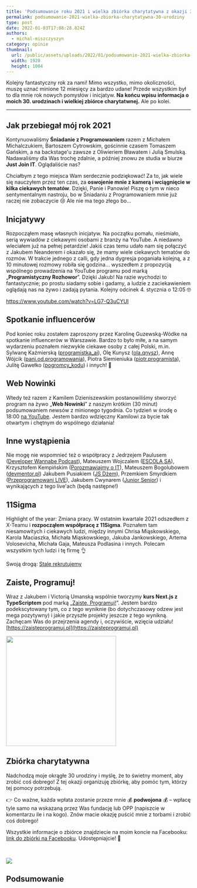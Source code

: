 ```yaml
---
title: 'Podsumowanie roku 2021 i wielka zbiórka charytatywna z okazji 30‑urodzin!'
permalink: podsumowanie-2021-wielka-zbiorka-charytatywna-30-urodziny
type: post
date: 2022-01-03T17:08:28.824Z
authors:
  - michal-miszczyszyn
category: opinie
thumbnail:
  url: /public/assets/uploads/2022/01/podsumowanie-2021-wielka-zbiorka-charytatywna-30-urodziny.png
  width: 1920
  height: 1004
---
```


Kolejny fantastyczny rok za nami! Mimo wszystko, mimo okoliczności, muszę uznać minione 12 miesięcy za bardzo udane! Przede wszystkim był to dla mnie rok nowych pomysłów i inicjatyw. **Na końcu wpisu informacja o moich 30. urodzinach i wielkiej zbiórce charytatwnej.** Ale po kolei.

---

## Jak przebiegał mój rok 2021

Kontynuowaliśmy **Śniadanie z Programowaniem** razem z Michałem Michalczukiem, Bartoszem Cytrowskim, gościnnie czasem Tomaszem Gańskim, a na backstage'u zawsze z Oliwieriem Bławatem i Julią Smulską. Nadawaliśmy dla Was trochę zdalnie, a później znowu ze studia w biurze **Just Join IT**. Oglądaliście nas?

Chciałbym z tego miejsca Wam serdecznie podziękować! Za to, jak wiele się nauczyłem przez ten czas, za **oswojenie mnie z kamerą i wciągnięcie w kilka ciekawych tematów**. Dzięki, Panie i Panowie! Piszę o tym w nieco sentymentalnym nastroju, bo w Śniadaniu z Programowaniem mnie już raczej nie zobaczycie 😢 Ale nie ma tego złego bo…

## Inicjatywy

Rozpocząłem masę własnych inicjatyw. Na początku pomału, nieśmiało, serią wywiadów z ciekawymi osobami z branży na YouTube. A niedawno wleciałem już na pełnej petardzie! Jakiś czas temu udało nam się połączyć z Jakubem Neanderem i okazało się, że mamy wiele ciekawych tematów do rozmów. W trakcie jednego z calli, gdy jedna dygresja poganiała kolejną, a z 10 minutowej rozmowy robiła się godzina… wyszedłem z propozycją wspólnego prowadzenia na YouTube programu pod marką „**Programistyczny Rozhowor**”. Dzięki Jakub! Na razie wychodzi to fantastycznie; po prostu siadamy sobie i gadamy, a ludzie z zaciekawieniem oglądają nas na żywo i zadają pytania. Kolejny odcinek 4. stycznia o 12:05 🤓

https://www.youtube.com/watch?v=LG7-Q3uCYUI

## Spotkanie influencerów

Pod koniec roku zostałem zaproszony przez Karolinę Guzewską-Wódke na spotkanie influencerów w Warszawie. Bardzo to było miłe, a na samym wydarzeniu poznałem niezwykle ciekawe osoby z całej Polski, m.in. Sylwanę Kaźmierską ([programistka_ai](https://www.instagram.com/programistka_ai/)), Olę Kunysz ([ola.qnysz](https://www.instagram.com/ola.qnysz/)), Annę Wójcik ([pani.od.programowania](https://www.instagram.com/pani.od.programowania/)), Piotra Siemieniuka ([piotr.programista](https://www.instagram.com/piotr.programista/)), Julitę Gawełko ([pogromcy_kodu](https://www.instagram.com/pogromcy_kodu/)) i innych! 👋

## Web Nowinki

Wtedy też razem z Kamilem Dzieniszewskim postanowiliśmy stworzyć program na żywo „**Web Nowinki**” z naszym krótkim (30 minut) podsumowaniem newsów z minionego tygodnia. Co tydzień w środę o 18:00 [na YouTube](https://www.youtube.com/watch?v=AYFjUU2AonA&list=PLfw7v_5i7LoJGlATHL8rvE_IU02ACWOkp). Jestem bardzo wdzięczny Kamilowi za bycie tak otwartym i chętnym do wspólnego działania!

## Inne wystąpienia

Nie mogę nie wspomnieć też o współpracy z Jedrzejem Paulusem ([Developer Wannabe Podcast](https://www.youtube.com/watch?v=CmzGJiBwpTg)), Mateuszem Wojczalem ([ESCOLA SA](https://www.youtube.com/watch?v=rico0ATwwOY)), Krzysztofem Kempińskim ([Porozmawiajmy o IT](https://www.youtube.com/watch?v=jzMms8YdPIc)), Mateuszem Bogolubowem ([devmentor.pl](https://www.youtube.com/watch?v=TFQBb4r207c)) Jakubem Pusiakiem ([JS Dżem](https://www.youtube.com/watch?v=O8xhIdVOapw)), Przemkiem Smyrdkiem ([Przeprogramowani LIVE](https://www.youtube.com/watch?v=JU9hfj3QX0g)), Jakubem Cwynarem ([Junior Senior](https://www.youtube.com/watch?v=WDCNEe4X8PE)) i wynikających z tego live'ach (będą następne!)

## 11Sigma

Highlight of the year: Zmiana pracy. W ostatnim kwartale 2021 odszedłem z X-Teamu i **rozpocząłem współpracę z 11Sigma**. Poznałem tam niesamowitych i ciekawych ludzi, między innymi Chrisa Miąskowskiego, Karola Maciaszka, Michała Miąskowskiego, Jakuba Jankowskiego, Artema Volosevicha, Michała Gaja, Mateusza Podlasina i innych. Polecam wszystkim tych ludzi i tę firmę 👌

Swoją drogą: [Stale rekrutujemy](https://11sigma.breezy.hr)

## Zaiste, Programuj!

Wraz z Jakubem i Victorią Umanską wspólnie tworzymy **kurs Next.js z TypeScriptem** pod marką „[Zaiste, Programuj!](https://zaisteprogramuj.pl)”. Jestem bardzo podekscytowany tym, co z tego wyniknie (bo dotychczasowy odzew jest mega pozytywny) i jakie przyszłe projekty jeszcze z tego wynikną. Zachęcam Was do przejrzenia agendy i, oczywiście, wzięcia udziału! [https://zaisteprogramuj.pl](https://zaisteprogramuj.pl)

<img src="/public/assets/uploads/2022/01/zaiste_programuj.png" width="300" />

## Zbiórka charytatywna

Nadchodzą moje okrągłe 30 urodziny i myślę, że to świetny moment, aby zrobić coś dobrego! Z tej okazji organizuję zbiórkę, aby pomóc tym, którzy tej pomocy potrzebują.

👉 Co ważne, każda wpłata zostanie przeze mnie 💰 **podwojona** 💰 – wpłacę tyle samo na wskazaną przez Was fundację lub OPP (napiszcie w komentarzu ile i na kogo). Znów macie okazję puścić mnie z torbami i zrobić coś dobrego!

Wszystkie informacje o zbiórce znajdziecie na moim koncie na Facebooku: [link do zbiórki na Facebooku](https://www.facebook.com/MMiszy/posts/10209529681594383). Udostępniajcie! 👋

&nbsp;

![](/public/assets/uploads/2022/01/urodzinowa-charytatywna-zbiorka.png)

## Podsumowanie
